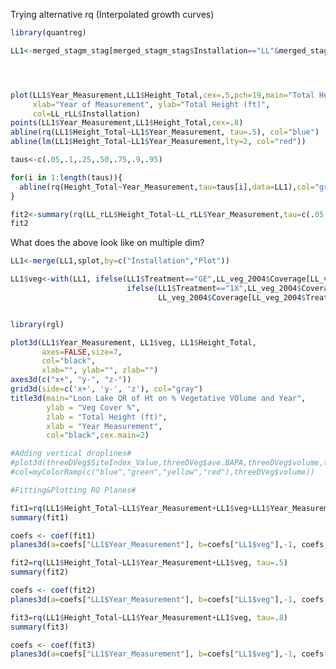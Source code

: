 Trying alternative rq (Interpolated growth curves)
```r

library(quantreg)

LL1<-merged_stagm_stag[merged_stagm_stag$Installation=="LL"&merged_stagm_stag$Species=="PIPO"&merged_stagm_stag$Plot%in%c(1:7)&merged_stagm_stag$Year_Measurement%in%c(2001,2004,2008),]




plot(LL1$Year_Measurement,LL1$Height_Total,cex=.5,pch=19,main="Total Height vs Year of Measurement",
     xlab="Year of Measurement", ylab="Total Height (ft)",
     col=LL_rLL$Installation)
points(LL1$Year_Measurement,LL1$Height_Total,cex=.8)
abline(rq(LL1$Height_Total~LL1$Year_Measurement, tau=.5), col="blue")
abline(lm(LL1$Height_Total~LL1$Year_Measurement,lty=2, col="red"))

taus<-c(.05,.1,.25,.50,.75,.9,.95)

for(i in 1:length(taus)){
  abline(rq(Height_Total~Year_Measurement,tau=taus[i],data=LL1),col="gray")
}

fit2<-summary(rq(LL_rLL$Height_Total~LL_rLL$Year_Measurement,tau=c(.05,.25,.5,.75,.95)))
fit2


```
What does the above look like on multiple dim?
```r
LL1<-merge(LL1,splot,by=c("Installation","Plot"))

LL1$veg<-with(LL1, ifelse(LL1$Treatment=="GE",LL_veg_2004$Coverage[LL_veg_2004$Treatment=="GE"],
                          ifelse(LL1$Treatment=="1X",LL_veg_2004$Coverage[LL_veg_2004$Treatment=="1X"],
                                 LL_veg_2004$Coverage[LL_veg_2004$Treatment=="CTRL"] )))


library(rgl)

plot3d(LL1$Year_Measurement, LL1$veg, LL1$Height_Total, 
       axes=FALSE,size=7,
       col="black",
       xlab="", ylab="", zlab="")
axes3d(c("x+", "y-", "z-"))
grid3d(side=c('x+', 'y-', 'z'), col="gray")
title3d(main="Loon Lake QR of Ht on % Vegetative VOlume and Year",
        ylab = "Veg Cover %",
        zlab = "Total Height (ft)",
        xlab = "Year Measurement",
        col="black",cex.main=2)

#Adding vertical droplines#
#plot3d(threeDVeg$SiteIndex_Value,threeDVeg$ave.BAPA,threeDVeg$volume,type='h',add=T,
#col=myColorRamp(c("blue","green","yellow","red"),threeDVeg$volume))

#Fitting&Plotting RQ Planes#

fit1=rq(LL1$Height_Total~LL1$Year_Measurement+LL1$veg+LL1$Year_Measurement:LL1$veg, tau=.2)
summary(fit1)

coefs <- coef(fit1)
planes3d(a=coefs["LL1$Year_Measurement"], b=coefs["LL1$veg"],-1, coefs["(Intercept)"], alpha=0.50, col="blue")

fit2=rq(LL1$Height_Total~LL1$Year_Measurement+LL1$veg, tau=.5)
summary(fit2)

coefs <- coef(fit2)
planes3d(a=coefs["LL1$Year_Measurement"], b=coefs["LL1$veg"],-1, coefs["(Intercept)"], alpha=0.50, col="red")

fit3=rq(LL1$Height_Total~LL1$Year_Measurement+LL1$veg, tau=.8)
summary(fit3)

coefs <- coef(fit3)
planes3d(a=coefs["LL1$Year_Measurement"], b=coefs["LL1$veg"],-1, coefs["(Intercept)"], alpha=0.50, col="plum2")

```

